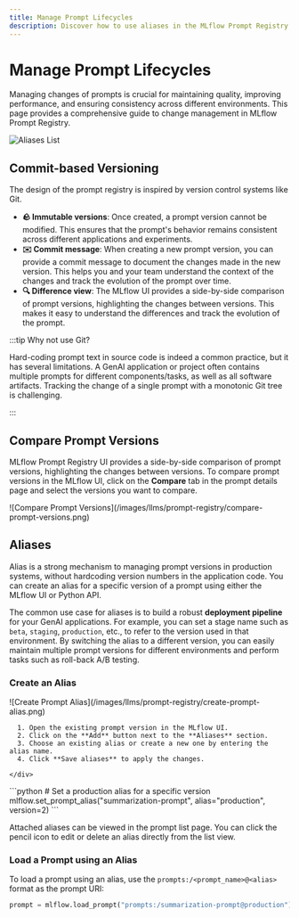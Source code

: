 ```yaml
---
title: Manage Prompt Lifecycles
description: Discover how to use aliases in the MLflow Prompt Registry to manage the lifecycle of your prompts, from development to production, and for implementing governance.
---
```



# Manage Prompt Lifecycles

Managing changes of prompts is crucial for maintaining quality, improving performance, and ensuring consistency across different environments. This page provides a comprehensive guide to change management in MLflow Prompt Registry.

![Aliases List](/images/llms/prompt-registry/prompt-aliases-list.png)

## Commit-based Versioning

The design of the prompt registry is inspired by version control systems like Git.

- **🪨 Immutable versions**: Once created, a prompt version cannot be modified. This ensures that the prompt's behavior remains consistent across different applications and experiments.
- **✉️ Commit message**: When creating a new prompt version, you can provide a commit message to document the changes made in the new version. This helps you and your team understand the context of the changes and track the evolution of the prompt over time.
- **🔍 Difference view**: The MLflow UI provides a side-by-side comparison of prompt versions, highlighting the changes between versions. This makes it easy to understand the differences and track the evolution of the prompt.

:::tip Why not use Git?

Hard-coding prompt text in source code is indeed a common practice, but it has several limitations. A GenAI application or project often contains multiple prompts for different components/tasks, as well as all software artifacts. Tracking the change of a single prompt with a monotonic Git tree is challenging.

:::

## Compare Prompt Versions

MLflow Prompt Registry UI provides a side-by-side comparison of prompt versions, highlighting the changes between versions. To compare prompt versions in the MLflow UI, click on the **Compare** tab in the prompt details page and select the versions you want to compare.

<div style={{ width: "90%", margin: "10px" }}>
  ![Compare Prompt Versions](/images/llms/prompt-registry/compare-prompt-versions.png)
</div>

## Aliases

Alias is a strong mechanism to managing prompt versions in production systems, without hardcoding version numbers in the application code. You can create an alias for a specific version of a prompt using either the MLflow UI or Python API.

The common use case for aliases is to build a robust **deployment pipeline** for your GenAI applications. For example, you can
set a stage name such as `beta`, `staging`, `production`, etc., to refer to the version used in that environment. By switching the alias to a different version, you can easily maintain multiple prompt versions for different environments and perform tasks such as
roll-back A/B testing.

### Create an Alias

<Tabs>
  <TabItem value="ui" label="UI" default>
    <div class="flex-column">
      <div style={{ width: "70%", margin: "20px" }}>
        ![Create Prompt Alias](/images/llms/prompt-registry/create-prompt-alias.png)
      </div>

      1. Open the existing prompt version in the MLflow UI.
      2. Click on the **Add** button next to the **Aliases** section.
      3. Choose an existing alias or create a new one by entering the alias name.
      4. Click **Save aliases** to apply the changes.

    </div>

  </TabItem>
  <TabItem value="python" label="Python" default>
    <div class="flex-column">
      ```python
      # Set a production alias for a specific version
      mlflow.set_prompt_alias("summarization-prompt", alias="production", version=2)
      ```
    </div>
  </TabItem>
</Tabs>

Attached aliases can be viewed in the prompt list page. You can click the pencil icon to edit or delete an alias directly from the list view.

### Load a Prompt using an Alias

To load a prompt using an alias, use the `prompts:/<prompt_name>@<alias>` format as the prompt URI:

```python
prompt = mlflow.load_prompt("prompts:/summarization-prompt@production")
```